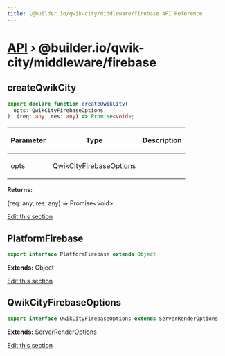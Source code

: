```yaml
---
title: \@builder.io/qwik-city/middleware/firebase API Reference
---
```


# [API](/api) &rsaquo; @builder.io/qwik-city/middleware/firebase

## createQwikCity

```typescript
export declare function createQwikCity(
  opts: QwikCityFirebaseOptions,
): (req: any, res: any) => Promise<void>;
```

<table><thead><tr><th>

Parameter

</th><th>

Type

</th><th>

Description

</th></tr></thead>
<tbody><tr><td>

opts

</td><td>

[QwikCityFirebaseOptions](#qwikcityfirebaseoptions)

</td><td>

</td></tr>
</tbody></table>

**Returns:**

(req: any, res: any) =&gt; Promise&lt;void&gt;

[Edit this section](https://github.com/QwikDev/qwik/tree/main/packages/qwik-city/src/middleware/firebase/index.ts)

## PlatformFirebase

```typescript
export interface PlatformFirebase extends Object
```

**Extends:** Object

[Edit this section](https://github.com/QwikDev/qwik/tree/main/packages/qwik-city/src/middleware/firebase/index.ts)

## QwikCityFirebaseOptions

```typescript
export interface QwikCityFirebaseOptions extends ServerRenderOptions
```

**Extends:** ServerRenderOptions

[Edit this section](https://github.com/QwikDev/qwik/tree/main/packages/qwik-city/src/middleware/firebase/index.ts)

